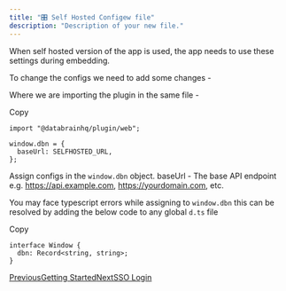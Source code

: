 ```yaml
---
title: "🎛️ Self Hosted Configew file"
description: "Description of your new file."
---
```


When self hosted version of the app is used, the app needs to use these settings during embedding.

To change the configs we need to add some changes -

Where we are importing the plugin in the same file -

Copy

```
import "@databrainhq/plugin/web";

window.dbn = {
  baseUrl: SELFHOSTED_URL,
};
```

Assign configs in the `window.dbn` object. baseUrl - The base API endpoint e.g. https://api.example.com, https://yourdomain.com, etc.

You may face typescript errors while assigning to `window.dbn` this can be resolved by adding the below code to any global `d.ts` file

Copy

```
interface Window {
  dbn: Record<string, string>;
}
```

[PreviousGetting Started](https://docs.usedatabrain.com/developer-docs)[NextSSO Login](https://docs.usedatabrain.com/developer-docs/sso-login)